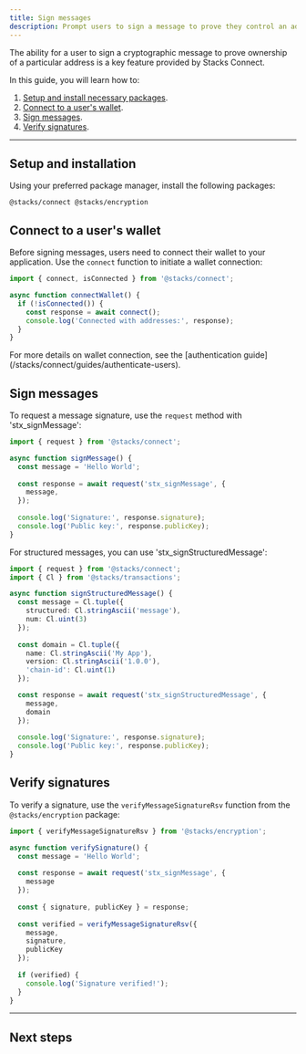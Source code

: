 ```yaml
---
title: Sign messages
description: Prompt users to sign a message to prove they control an address or authorize an in-app action.
---
```




The ability for a user to sign a cryptographic message to prove ownership of a particular address is a key feature provided by Stacks Connect.

In this guide, you will learn how to:

1. [Setup and install necessary packages](#setup-and-installation).
2. [Connect to a user's wallet](#connect-to-a-users-wallet).
3. [Sign messages](#sign-messages).
4. [Verify signatures](#verify-signatures).

---

## Setup and installation

Using your preferred package manager, install the following packages:

```package-install
@stacks/connect @stacks/encryption
```

## Connect to a user's wallet

Before signing messages, users need to connect their wallet to your application. Use the `connect` function to initiate a wallet connection:

```ts
import { connect, isConnected } from '@stacks/connect';

async function connectWallet() {
  if (!isConnected()) {
    const response = await connect();
    console.log('Connected with addresses:', response);
  }
}
```

<Callout>
  For more details on wallet connection, see the [authentication guide](/stacks/connect/guides/authenticate-users).
</Callout>

## Sign messages

To request a message signature, use the `request` method with 'stx_signMessage':

```ts
import { request } from '@stacks/connect';

async function signMessage() {
  const message = 'Hello World';
  
  const response = await request('stx_signMessage', {
    message,
  });
  
  console.log('Signature:', response.signature);
  console.log('Public key:', response.publicKey);
}
```

For structured messages, you can use 'stx_signStructuredMessage':

```ts
import { request } from '@stacks/connect';
import { Cl } from '@stacks/transactions';

async function signStructuredMessage() {
  const message = Cl.tuple({
    structured: Cl.stringAscii('message'),
    num: Cl.uint(3)
  });
  
  const domain = Cl.tuple({
    name: Cl.stringAscii('My App'),
    version: Cl.stringAscii('1.0.0'),
    'chain-id': Cl.uint(1)
  });

  const response = await request('stx_signStructuredMessage', {
    message,
    domain
  });
  
  console.log('Signature:', response.signature);
  console.log('Public key:', response.publicKey);
}
```

## Verify signatures

To verify a signature, use the `verifyMessageSignatureRsv` function from the `@stacks/encryption` package:

```ts
import { verifyMessageSignatureRsv } from '@stacks/encryption';

async function verifySignature() {
  const message = 'Hello World';
  
  const response = await request('stx_signMessage', {
    message
  });
  
  const { signature, publicKey } = response;
  
  const verified = verifyMessageSignatureRsv({
    message,
    signature,
    publicKey
  });
  
  if (verified) {
    console.log('Signature verified!');
  }
}
```

---

## Next steps

<Cards>
  <Card
    href="/stacks/connect/guides/sign-transactions"
    title="Sign transactions"
    description="Learn how to sign transactions using Stacks Connect."
  />
  <Card
    href="/stacks/stacks.js/guides/post-conditions"
    title="Deep dive into post-conditions"
    description="Learn how to use post-conditions to secure your smart contracts."
  />
</Cards>